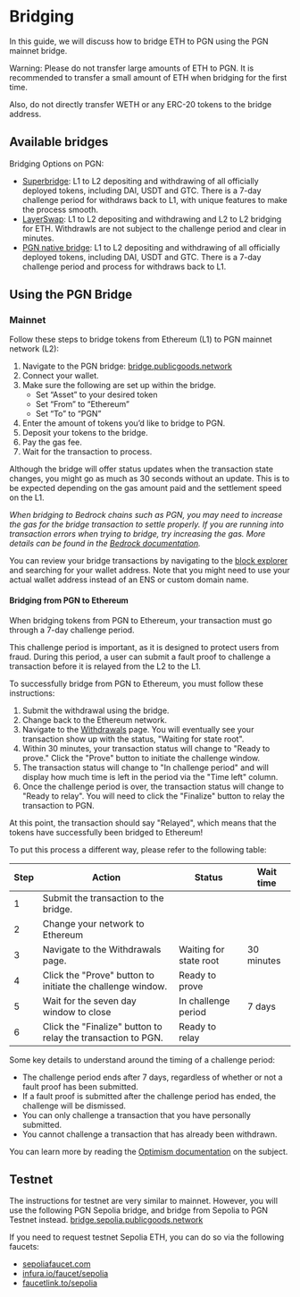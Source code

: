 # Bridging


In this guide, we will discuss how to bridge ETH to PGN using the PGN mainnet bridge.

<Callout type="warning">
Warning:
Please do not transfer large amounts of ETH to PGN. It is recommended to transfer a small amount of ETH when bridging for the first time. 

Also, do not directly transfer WETH or any ERC-20 tokens to the bridge address.
</Callout>

## Available bridges

Bridging Options on PGN:

* [Superbridge](https://app.superbridge.app): L1 to L2 depositing and withdrawing of all officially deployed tokens, including DAI, USDT and GTC. There is a 7-day challenge period for withdraws back to L1, with unique features to make the process smooth.
* [LayerSwap](https://www.layerswap.io/app): L1 to L2 depositing and withdrawing and L2 to L2 bridging for ETH. Withdrawls are not subject to the challenge period and clear in minutes. 
* [PGN native bridge](https://bridge.publicgoods.network): L1 to L2 depositing and withdrawing of all officially deployed tokens, including DAI, USDT and GTC. There is a 7-day challenge period and process for withdraws back to L1. 

## Using the PGN Bridge

### Mainnet

Follow these steps to bridge tokens from Ethereum (L1) to PGN mainnet network (L2):

1. Navigate to the PGN bridge: 
[bridge.publicgoods.network](https://bridge.publicgoods.network)
2. Connect your wallet.
3. Make sure the following are set up within the bridge.
    * Set “Asset” to your desired token
    * Set “From” to “Ethereum”
    * Set “To” to “PGN”
4. Enter the amount of tokens you’d like to bridge to PGN.
5. Deposit your tokens to the bridge.
6. Pay the gas fee.
7. Wait for the transaction to process.

Although the bridge will offer status updates when the transaction state changes, you might go as much as 30 seconds without an update. This is to be expected depending on the gas amount paid and the settlement speed on the L1. 

*When bridging to Bedrock chains such as PGN, you may need to increase the gas for the bridge transaction to settle properly. If you are running into transaction errors when trying to bridge, try increasing the gas. More details can be found in the [Bedrock documentation](https://community.optimism.io/docs/developers/bedrock/differences/#deposits-from-the-underlying-l1-ethereum-goerli-etc-to-l2-op-mainnet-op-goerli-etc).*

You can review your bridge transactions by navigating to the [block explorer](https://explorer.publicgoods.network) and searching for your wallet address. Note that you might need to use your actual wallet address instead of an ENS or custom domain name. 


#### Bridging from PGN to Ethereum 

When bridging tokens from PGN to Ethereum, your transaction must go through a 7-day challenge period. 

This challenge period is important, as it is designed to protect users from fraud. During this period, a user can submit a fault proof to challenge a transaction before it is relayed from the L2 to the L1. 

To successfully bridge from PGN to Ethereum, you must follow these instructions:
1. Submit the withdrawal using the bridge.
2. Change back to the Ethereum network.
3. Navigate to the [Withdrawals](https://bridge.sepolia.publicgoods.network/transactions) page. You will eventually see your transaction show up with the status, "Waiting for state root".
4. Within 30 minutes, your transaction status will change to "Ready to prove." Click the "Prove" button to initiate the challenge window.
5. The transaction status will change to "In challenge period" and will display how much time is left in the period via the "Time left" column. 
6. Once the challenge period is over, the transaction status will change to "Ready to relay". You will need to click the "Finalize" button to relay the transaction to PGN. 

At this point, the transaction should say "Relayed", which means that the tokens have successfully been bridged to Ethereum! 

To put this process a different way, please refer to the following table:

| Step | Action                                                       | Status                 | Wait time  |
| ---- | ------------------------------------------------------------ | ---------------------- | ---------- |
| 1    | Submit the transaction to the bridge.                        |                        |            |
| 2    | Change your network to Ethereum                              |                        |            |
| 3    | Navigate to the Withdrawals page.                            | Waiting for state root | 30 minutes |
| 4    | Click the "Prove" button to initiate the challenge window.   | Ready to prove         |            |
| 5    | Wait for the seven day window to close                       | In challenge period    | 7 days     |
| 6    | Click the "Finalize" button to relay the transaction to PGN. | Ready to relay         |            |

Some key details to understand around the timing of a challenge period:
* The challenge period ends after 7 days, regardless of whether or not a fault proof has been submitted.
* If a fault proof is submitted after the challenge period has ended, the challenge will be dismissed. 
* You can only challenge a transaction that you have personally submitted.
* You cannot challenge a transaction that has already been withdrawn.

You can learn more by reading the [Optimism documentation](https://community.optimism.io/docs/developers/bridge/messaging/#understanding-the-challenge-period) on the subject. 


## Testnet

The instructions for testnet are very similar to mainnet. However, you will use the following PGN Sepolia bridge, and bridge from Sepolia to PGN Testnet instead. 
[bridge.sepolia.publicgoods.network](https://bridge.sepolia.publicgoods.network)

If you need to request testnet Sepolia ETH, you can do so via the following faucets:
* [sepoliafaucet.com](https://sepoliafaucet.com)
* [infura.io/faucet/sepolia](https://infura.io/faucet/sepolia)
* [faucetlink.to/sepolia](https://faucetlink.to/sepolia)

